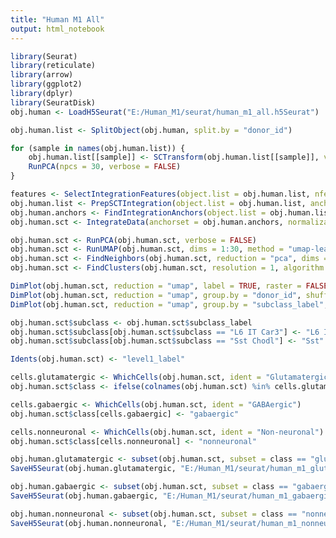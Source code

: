```yaml
---
title: "Human M1 All"
output: html_notebook
---
```


```r

library(Seurat)
library(reticulate)
library(arrow)
library(ggplot2)
library(dplyr)
library(SeuratDisk)
obj.human <- LoadH5Seurat("E:/Human_M1/seurat/human_m1_all.h5Seurat")

```


```r

obj.human.list <- SplitObject(obj.human, split.by = "donor_id")

for (sample in names(obj.human.list)) {
    obj.human.list[[sample]] <- SCTransform(obj.human.list[[sample]], vst.flavor = "v2", verbose = FALSE) %>%
    RunPCA(npcs = 30, verbose = FALSE)
}

```


```r

features <- SelectIntegrationFeatures(object.list = obj.human.list, nfeatures = 2000)
obj.human.list <- PrepSCTIntegration(object.list = obj.human.list, anchor.features = features)
obj.human.anchors <- FindIntegrationAnchors(object.list = obj.human.list, normalization.method = "SCT", anchor.features = features)
obj.human.sct <- IntegrateData(anchorset = obj.human.anchors, normalization.method = "SCT")

```


```r

obj.human.sct <- RunPCA(obj.human.sct, verbose = FALSE)
obj.human.sct <- RunUMAP(obj.human.sct, dims = 1:30, method = "umap-learn", reduction = "pca")
obj.human.sct <- FindNeighbors(obj.human.sct, reduction = "pca", dims = 1:30)
obj.human.sct <- FindClusters(obj.human.sct, resolution = 1, algorithm = 4, method = "igraph")

```


```r

DimPlot(obj.human.sct, reduction = "umap", label = TRUE, raster = FALSE) + NoLegend() + xlim(-18, 18) + ylim(-18, 18) + coord_equal()
DimPlot(obj.human.sct, reduction = "umap", group.by = "donor_id", shuffle = TRUE, raster = FALSE) + xlim(-18, 18) + ylim(-18, 18) + coord_equal()
DimPlot(obj.human.sct, reduction = "umap", group.by = "subclass_label", label = TRUE, raster = FALSE) + NoLegend() + xlim(-18, 18) + ylim(-18, 18) + coord_equal()

```


```r

obj.human.sct$subclass <- obj.human.sct$subclass_label
obj.human.sct$subclass[obj.human.sct$subclass == "L6 IT Car3"] <- "L6 IT"
obj.human.sct$subclass[obj.human.sct$subclass == "Sst Chodl"] <- "Sst"

```


```r

Idents(obj.human.sct) <- "level1_label"

cells.glutamatergic <- WhichCells(obj.human.sct, ident = "Glutamatergic")
obj.human.sct$class <- ifelse(colnames(obj.human.sct) %in% cells.glutamatergic, "glutamatergic", "ambiguous")

cells.gabaergic <- WhichCells(obj.human.sct, ident = "GABAergic")
obj.human.sct$class[cells.gabaergic] <- "gabaergic"

cells.nonneuronal <- WhichCells(obj.human.sct, ident = "Non-neuronal")
obj.human.sct$class[cells.nonneuronal] <- "nonneuronal"

```


```r

obj.human.glutamatergic <- subset(obj.human.sct, subset = class == "glutamatergic")
SaveH5Seurat(obj.human.glutamatergic, "E:/Human_M1/seurat/human_m1_glutamatergic.h5seurat", overwrite = TRUE, verbose = TRUE)

obj.human.gabaergic <- subset(obj.human.sct, subset = class == "gabaergic")
SaveH5Seurat(obj.human.gabaergic, "E:/Human_M1/seurat/human_m1_gabaergic.h5seurat", overwrite = TRUE, verbose = TRUE)

obj.human.nonneuronal <- subset(obj.human.sct, subset = class == "nonneuronal")
SaveH5Seurat(obj.human.nonneuronal, "E:/Human_M1/seurat/human_m1_nonneuronal.h5seurat", overwrite = TRUE, verbose = TRUE)

```

